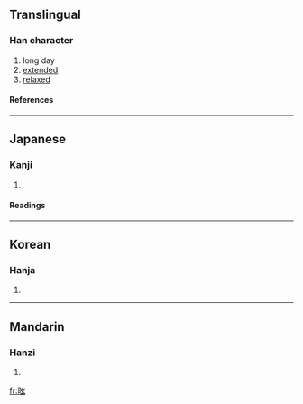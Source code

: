 ==Translingual==
===Han character===
{{Han char|rn=72|rad=日|as=05|sn=9|four=6003<sub>2</sub>|canj=日卜女戈 (AYVI)}}
# long day
# [[extended]]
# [[relaxed]]
====References====
{{Han ref|kx=0493.020|dkj=13839|dj=0856.020|hdz=21503.100|uh=6621|ud=26145|bh=CEEC|bd=52972}}
----
==Japanese==
===Kanji===
{{ja-kanji|grade=|rs=日05}}
# {{defn|Japanese}} 
====Readings====
{{ja-readings|on=[[けん]] (ken), [[げん]] (gen)|kun=}}
----
==Korean==
===Hanja===
{{ko-hanja|hangeul=현|eumhun=|rv=hyeon|mr=hyŏn|y=hyen}}
# {{defn|Korean}}
----
==Mandarin==
===Hanzi===
{{cmn-hanzi|pin=[[xuàn]] ([[xuan4]])|wg=hsüan<sup>4</sup>}}
# {{defn|Mandarin}}

[[fr:昡]]